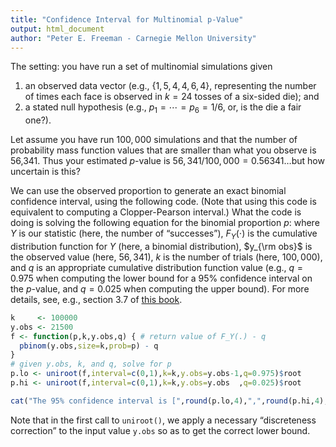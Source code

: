 ```yaml
---
title: "Confidence Interval for Multinomial p-Value"
output: html_document
author: "Peter E. Freeman - Carnegie Mellon University"
---
```


The setting: you have run a set of multinomial simulations given

1. an observed data vector (e.g., $\{1,5,4,4,6,4\}$, representing the number
of times each face is observed in $k = 24$ tosses of a six-sided die); and
2. a stated null hypothesis (e.g., $p_1 = \cdots = p_6 = 1/6$, or, is the
die a fair one?).

Let assume you have run $100,000$ simulations and that the number of probability mass function values that are smaller than what you observe is 56,341. Thus 
your estimated $p$-value is $56,341/100,000 = 0.56341$...but how uncertain is this?

We can use the observed proportion to generate an exact binomial confidence
interval, using the following code. (Note that using this code is equivalent to
computing a Clopper-Pearson interval.) What the code is doing is solving the
following equation for the binomial proportion $p$:
\begin{align*}
F_Y(y_{\rm obs} \vert k,p) - q = 0 \,,
\end{align*}
where $Y$ is our statistic (here, the number of "successes"), 
$F_Y(\cdot)$ is the cumulative distribution function for $Y$ (here,
a binomial distribution), $y_{\rm obs}$ is the
observed value (here, $56,341$), $k$ is the number of trials (here, $100,000$), and
$q$ is an appropriate cumulative distribution function value (e.g.,
$q = 0.975$ when computing the lower bound for a 95% confidence interval
on the $p$-value, and $q=0.025$ when computing the upper bound). For more
details, see, e.g., section 3.7 of [this book](https://mpsibook.github.io).

```r
k     <- 100000
y.obs <- 21500
f <- function(p,k,y.obs,q) { # return value of F_Y(.) - q
  pbinom(y.obs,size=k,prob=p) - q
}
# given y.obs, k, and q, solve for p
p.lo <- uniroot(f,interval=c(0,1),k=k,y.obs=y.obs-1,q=0.975)$root
p.hi <- uniroot(f,interval=c(0,1),k=k,y.obs=y.obs  ,q=0.025)$root

cat("The 95% confidence interval is [",round(p.lo,4),",",round(p.hi,4),"]\n",sep="")
```

Note that in the first call to `uniroot()`, we apply a necessary "discreteness correction" to the input value `y.obs` so as to get the correct lower bound.
